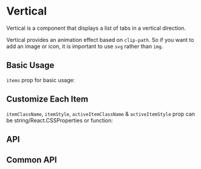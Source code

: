 
# Vertical

Vertical is a component that displays a list of tabs in a vertical direction.

Vertical provides an animation effect based on `clip-path`. So if you want to add an image or icon, it is important to use `svg` rather than `img`.

## Basic Usage

`items` prop for basic usage:

<Basics />

## Customize Each Item

`itemClassName`, `itemStyle`, `activeItemClassName` & `activeItemStyle` prop can be string/React.CSSProperties or function:

<Customize />

## API

<API />

## Common API

<CommonAPI />

